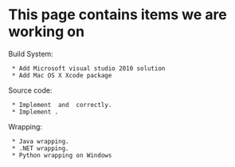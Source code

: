 =This page contains items we are working on=

Build System:
  * Add Microsoft visual studio 2010 solution
  * Add Mac OS X Xcode package

Source code:
  * Implement {{{ACMRandom::HostnamePidTimeSeed()}}} and {{{ACMRandom::DeterministicSeed()}}} correctly.
  * Implement {{{Solver::MemoryUsage()}}}.

Wrapping:
  * Java wrapping.
  * .NET wrapping.
  * Python wrapping on Windows